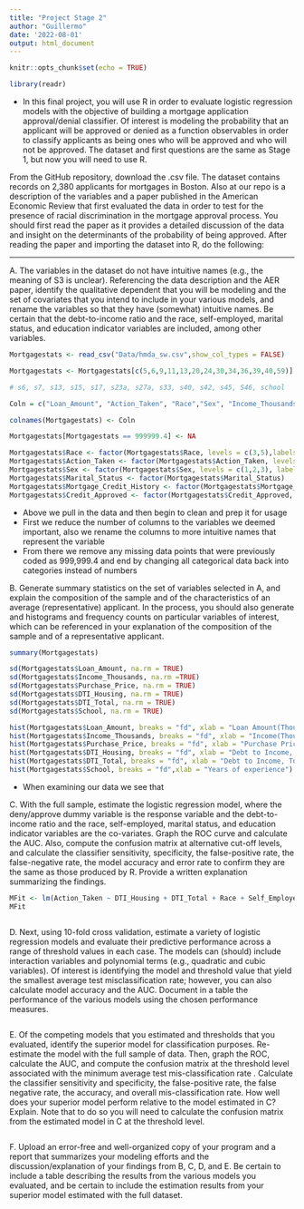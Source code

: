 ```yaml
---
title: "Project Stage 2"
author: "Guillermo"
date: '2022-08-01'
output: html_document
---
```


```r
knitr::opts_chunk$set(echo = TRUE)
```



```r
library(readr)

```

- In this final project, you will use R in order to evaluate logistic regression models with the objective of building a mortgage application approval/denial classifier. Of interest is modeling the probability that an applicant will be approved or denied as a function observables in order to classify applicants as being ones who will be approved and who will not be approved. The dataset and first questions are the same as Stage 1, but now you will need to use R.

From the GitHub repository, download the .csv file. The dataset contains records on 2,380 applicants for mortgages in Boston. Also at our repo is a description of the variables and a paper published in the American Economic Review that first evaluated the data in order to test for the presence of racial discrimination in the mortgage approval process. You should first read the paper as it provides a detailed discussion of the data and insight on the determinants of the probability of being approved. After reading the paper and importing the dataset into R, do the following:


________________________________________________________________________________________________________
A. The variables in the dataset do not have intuitive names (e.g., the meaning of S3 is unclear). Referencing the data description and the AER paper, identify the qualitative dependent that you will be modeling and the set of covariates that you intend to include in your various models, and rename the variables so that they have (somewhat) intuitive names. Be certain that the debt-to-income ratio and the race, self-employed, marital status, and education indicator variables are included, among other variables.


```r
Mortgagestats <- read_csv("Data/hmda_sw.csv",show_col_types = FALSE)

Mortgagestats <- Mortgagestats[c(5,6,9,11,13,20,24,30,34,36,39,40,59)]

# s6, s7, s13, s15, s17, s23a, s27a, s33, s40, s42, s45, S46, school

Coln = c("Loan_Amount", "Action_Taken", "Race","Sex", "Income_Thousands", "Marital_Status", "Self_Employed", "Purchase_Price", "Credit_Approved", "Mortgage_Credit_History", "DTI_Housing", "DTI_Total", "School")

colnames(Mortgagestats) <- Coln

Mortgagestats[Mortgagestats == 999999.4] <- NA

Mortgagestats$Race <- factor(Mortgagestats$Race, levels = c(3,5),labels = c("Black","White"))
Mortgagestats$Action_Taken <- factor(Mortgagestats$Action_Taken, levels = c(1,2,3), labels = c("Approved", "Approved", "Denied"))
Mortgagestats$Sex <- factor(Mortgagestats$Sex, levels = c(1,2,3), labels = c("Male", "Female", "NA"))
Mortgagestats$Marital_Status <- factor(Mortgagestats$Marital_Status)
Mortgagestats$Mortgage_Credit_History <- factor(Mortgagestats$Mortgage_Credit_History, levels = c(1,2), labels = c("NoLate", "NoHist"))
Mortgagestats$Credit_Approved <- factor(Mortgagestats$Credit_Approved, levels = c(0,1), labels = c("No","Yes"))

```
- Above we pull in the data and then begin to clean and prep it for usage
- First we reduce the number of columns to the variables we deemed important, also we rename the columns to more intuitive names that represent the variable
- From there we remove any missing data points that were previously coded as 999,999.4 and end by changing all categorical data back into categories instead of numbers


B. Generate summary statistics on the set of variables selected in A, and explain the composition of the sample and of the characteristics of an average (representative) applicant. In the process, you should also generate and histograms and frequency counts on particular variables of interest, which can be referenced in your explanation of the composition of the sample and of a representative applicant.

```r
summary(Mortgagestats)

sd(Mortgagestats$Loan_Amount, na.rm = TRUE)
sd(Mortgagestats$Income_Thousands, na.rm =TRUE)
sd(Mortgagestats$Purchase_Price, na.rm = TRUE)
sd(Mortgagestats$DTI_Housing, na.rm = TRUE)
sd(Mortgagestats$DTI_Total, na.rm = TRUE)
sd(Mortgagestats$School, na.rm = TRUE)

```


```r
hist(Mortgagestats$Loan_Amount, breaks = "fd", xlab = "Loan Amount(Thousands)")
hist(Mortgagestats$Income_Thousands, breaks = "fd", xlab = "Income(Thousands)")
hist(Mortgagestats$Purchase_Price, breaks = "fd", xlab = "Purchase Price(Thousands)")
hist(Mortgagestats$DTI_Housing, breaks = "fd", xlab = "Debt to Income, Housing Debt")
hist(Mortgagestats$DTI_Total, breaks = "fd", xlab = "Debt to Income, Total Debt")
hist(Mortgagestats$School, breaks = "fd",xlab = "Years of experience")
```
- When examining our data we see that 


C. With the full sample, estimate the logistic regression model, where the deny/approve dummy variable is the response variable and the debt-to-income ratio and the race, self-employed, marital status, and education indicator variables are the co-variates. Graph the ROC curve and calculate the AUC. Also, compute the confusion matrix at alternative cut-off levels, and calculate the classifier sensitivity, specificity, the false-positive rate, the false-negative rate, the model accuracy and error rate to confirm they are the same as those produced by R. Provide a written explanation summarizing the findings.

```r

MFit <- lm(Action_Taken ~ DTI_Housing + DTI_Total + Race + Self_Employed + Marital_Status + School, data = Mortgagestats)
MFit



```


D. Next, using 10-fold cross validation, estimate a variety of logistic regression models and evaluate their predictive performance across a range of threshold values in each case. The models can (should) include interaction variables and polynomial terms (e.g., quadratic and cubic variables). Of interest is identifying the model and threshold value that yield the smallest average test misclassification rate; however, you can also calculate model accuracy and the AUC. Document in a table the performance of the various models using the chosen performance measures.

```r

```


E. Of the competing models that you estimated and thresholds that you evaluated, identify the superior model for classification purposes. Re-estimate the model with the full sample of data. Then, graph the ROC, calculate the AUC, and compute the confusion matrix at the threshold level associated with the minimum average test mis-classification rate . Calculate the classifier sensitivity and specificity, the false-positive rate, the false negative rate, the accuracy, and overall mis-classification rate. How well does your superior model perform relative to the model estimated in C? Explain. Note that to do so you will need to calculate the confusion matrix from the estimated model in C at the threshold level.


```r

```

F. Upload an error-free and well-organized copy of your program and a report that summarizes your modeling efforts and the discussion/explanation of your findings from B, C, D, and E. Be certain to include a table describing the results from the various models you evaluated, and be certain to include the estimation results from your superior model estimated with the full dataset.


```r

```


